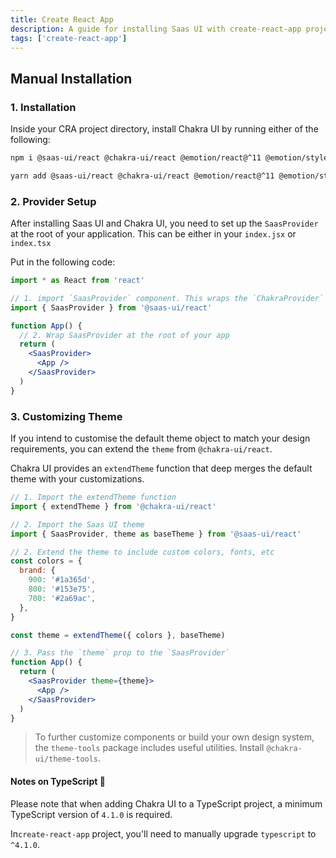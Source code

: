 ```yaml
---
title: Create React App
description: A guide for installing Saas UI with create-react-app projects
tags: ['create-react-app']
---
```


## Manual Installation

### 1. Installation

Inside your CRA project directory, install Chakra UI by running either of the
following:

```bash
npm i @saas-ui/react @chakra-ui/react @emotion/react@^11 @emotion/styled@^11 framer-motion@^6
```

```bash
yarn add @saas-ui/react @chakra-ui/react @emotion/react@^11 @emotion/styled@^11 framer-motion@^6
```

### 2. Provider Setup

After installing Saas UI and Chakra UI, you need to set up the `SaasProvider` at the root
of your application. This can be either in your `index.jsx` or `index.tsx`

Put in the following code:

```jsx live=false
import * as React from 'react'

// 1. import `SaasProvider` component. This wraps the `ChakraProvider` component.
import { SaasProvider } from '@saas-ui/react'

function App() {
  // 2. Wrap SaasProvider at the root of your app
  return (
    <SaasProvider>
      <App />
    </SaasProvider>
  )
}
```

### 3. Customizing Theme

If you intend to customise the default theme object to match your design
requirements, you can extend the `theme` from `@chakra-ui/react`.

Chakra UI provides an `extendTheme` function that deep merges the default theme
with your customizations.

```jsx live=false
// 1. Import the extendTheme function
import { extendTheme } from '@chakra-ui/react'

// 2. Import the Saas UI theme
import { SaasProvider, theme as baseTheme } from '@saas-ui/react'

// 2. Extend the theme to include custom colors, fonts, etc
const colors = {
  brand: {
    900: '#1a365d',
    800: '#153e75',
    700: '#2a69ac',
  },
}

const theme = extendTheme({ colors }, baseTheme)

// 3. Pass the `theme` prop to the `SaasProvider`
function App() {
  return (
    <SaasProvider theme={theme}>
      <App />
    </SaasProvider>
  )
}
```

> To further customize components or build your own design system, the
> `theme-tools` package includes useful utilities. Install
> `@chakra-ui/theme-tools`.

#### Notes on TypeScript 🚨

Please note that when adding Chakra UI to a TypeScript project, a minimum
TypeScript version of `4.1.0` is required.

In`create-react-app` project, you'll need to manually upgrade `typescript` to
`^4.1.0`.
